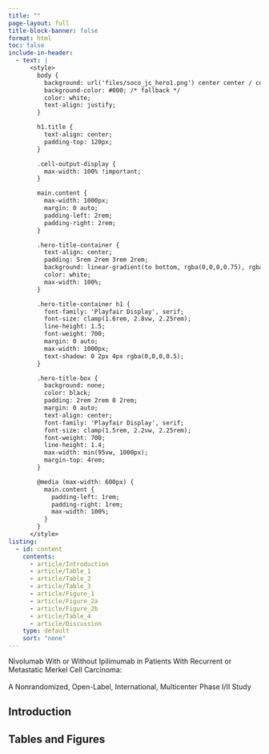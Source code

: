 ```yaml
---
title: ""
page-layout: full
title-block-banner: false
format: html
toc: false
include-in-header: 
  - text: |
      <style>
        body {
          background: url('files/soco_jc_hero1.png') center center / cover no-repeat fixed;
          background-color: #000; /* fallback */
          color: white;
          text-align: justify;
        }

        h1.title {
          text-align: center;
          padding-top: 120px;
        }

        .cell-output-display {
          max-width: 100% !important;
        }

        main.content {
          max-width: 1000px;
          margin: 0 auto;
          padding-left: 2rem;
          padding-right: 2rem;
        }

        .hero-title-container {
          text-align: center;
          padding: 5rem 2rem 3rem 2rem;
          background: linear-gradient(to bottom, rgba(0,0,0,0.75), rgba(0,0,0,0.3));
          color: white;
          max-width: 100%;
        }

        .hero-title-container h1 {
          font-family: 'Playfair Display', serif;
          font-size: clamp(1.6rem, 2.8vw, 2.25rem);
          line-height: 1.5;
          font-weight: 700;
          margin: 0 auto;
          max-width: 1000px;
          text-shadow: 0 2px 4px rgba(0,0,0,0.5);
        }

        .hero-title-box {
          background: none;
          color: black;
          padding: 2rem 2rem 0 2rem;
          margin: 0 auto;
          text-align: center;
          font-family: 'Playfair Display', serif;
          font-size: clamp(1.5rem, 2.2vw, 2.25rem);
          font-weight: 700;
          line-height: 1.4;
          max-width: min(95vw, 1000px);
          margin-top: 4rem;
        }

        @media (max-width: 600px) {
          main.content {
            padding-left: 1rem;
            padding-right: 1rem;
            max-width: 100%;
          }
        }
      </style>
listing: 
  - id: content
    contents:
      - article/Introduction
      - article/Table_1
      - article/Table_2
      - article/Table_3
      - article/Figure_1
      - article/Figure_2a
      - article/Figure_2b
      - article/Table_4
      - article/Discussion
    type: default
    sort: "none"
---
```


<div class="hero-title-box">
  Nivolumab With or Without Ipilimumab in Patients With Recurrent or Metastatic Merkel Cell Carcinoma:<br><br>
  A Nonrandomized, Open-Label, International, Multicenter Phase I/II Study
</div>

<div class="fade-in">
## Introduction
:::{#Introduction}
:::
</div>

<div class="fade-in">
## Tables and Figures

:::{#Table_1}
:::

:::{#Table_2}
:::

:::{#Table_3}
:::

:::{#Figure_1}
:::

:::{#Figure_2a}
:::

:::{#Figure_2b}
:::

:::{#Table_4}
:::

:::{#Discussion}
:::

</div>
